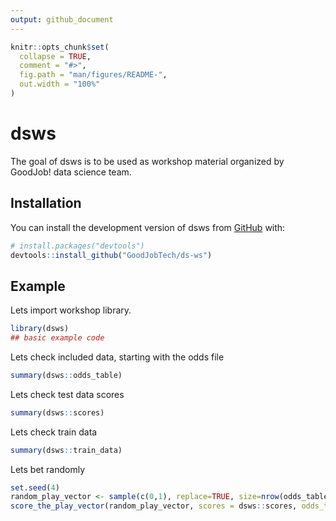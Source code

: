 ```yaml
---
output: github_document
---
```


<!-- README.md is generated from README.Rmd. Please edit that file -->

```r
knitr::opts_chunk$set(
  collapse = TRUE,
  comment = "#>",
  fig.path = "man/figures/README-",
  out.width = "100%"
)
```

# dsws

<!-- badges: start -->
<!-- badges: end -->

The goal of dsws is to be used as workshop material organized by GoodJob! data science team.


## Installation

You can install the development version of dsws from [GitHub](https://github.com/GoodJobTech/ds-ws) with:

``` r
# install.packages("devtools")
devtools::install_github("GoodJobTech/ds-ws")
```

## Example

Lets import workshop library.

```r
library(dsws)
## basic example code
```

Lets check included data, starting with the odds file

```r
summary(dsws::odds_table)
```

Lets check test data scores

```r
summary(dsws::scores)
```

Lets check train data

```r
summary(dsws::train_data)
```

Lets bet randomly
```r
set.seed(4)
random_play_vector <- sample(c(0,1), replace=TRUE, size=nrow(odds_table))
score_the_play_vector(random_play_vector, scores = dsws::scores, odds_table = dsws::odds_table)

```
